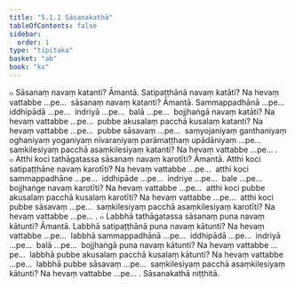 ```yaml
---
title: "5.1.1 Sāsanakathā"
tableOfContents: false
sidebar:
  order: 1
type: "tipitaka"
basket: "ab"
book: "kv"
---
```



<DynamicBreadcrumb />

<Division number="878" book="kv" bookNo="32" page="436">

<Paragraph number="2699" book="kv">
๐ Sāsanaṃ navaṃ katanti? Āmantā. Satipaṭṭhānā navaṃ katāti? Na hevaṃ vattabbe …pe…  sāsanaṃ navaṃ katanti? Āmantā. Sammappadhānā …pe…  iddhipādā …pe…  indriyā …pe…  balā …pe…  bojjhaṅgā navaṃ katāti? Na hevaṃ vattabbe …pe…  pubbe akusalaṃ pacchā kusalaṃ katanti? Na hevaṃ vattabbe …pe…  pubbe sāsavaṃ …pe…  saṃyojaniyaṃ ganthaniyaṃ oghaniyaṃ yoganiyaṃ nīvaraṇiyaṃ parāmaṭṭhaṃ upādāniyaṃ …pe…  saṃkilesiyaṃ pacchā asaṃkilesiyaṃ katanti? Na hevaṃ vattabbe …pe… .
</Paragraph>

<Paragraph number="2700" book="kv">
๐ Atthi koci tathāgatassa sāsanaṃ navaṃ karotīti? Āmantā. Atthi koci satipaṭṭhāne navaṃ karotīti? Na hevaṃ vattabbe …pe…  atthi koci sammappadhāne …pe…  iddhipāde …pe…  indriye …pe…  bale …pe…  bojjhaṅge navaṃ karotīti? Na hevaṃ vattabbe …pe…  atthi koci pubbe akusalaṃ pacchā kusalaṃ karotīti? Na hevaṃ vattabbe …pe…  atthi koci pubbe sāsavaṃ …pe…  saṃkilesiyaṃ pacchā asaṃkilesiyaṃ karotīti? Na hevaṃ vattabbe …pe… .
</Paragraph>

<Paragraph number="2701" book="kv">
๐ Labbhā tathāgatassa sāsanaṃ puna navaṃ kātunti? Āmantā. Labbhā satipaṭṭhānā puna navaṃ kātunti? Na hevaṃ vattabbe …pe…  labbhā sammappadhānā …pe…  iddhipādā …pe…  indriyā …pe…  balā …pe…  bojjhaṅgā puna navaṃ kātunti? Na hevaṃ vattabbe …pe…  labbhā pubbe akusalaṃ pacchā kusalaṃ kātunti? Na hevaṃ vattabbe …pe…  labbhā pubbe sāsavaṃ …pe…  saṃkilesiyaṃ pacchā asaṃkilesiyaṃ kātunti? Na hevaṃ vattabbe …pe… .

</Paragraph>
</Division>

<Paragraph number="2702" type="center" book="kv">
Sāsanakathā niṭṭhitā.
</Paragraph>